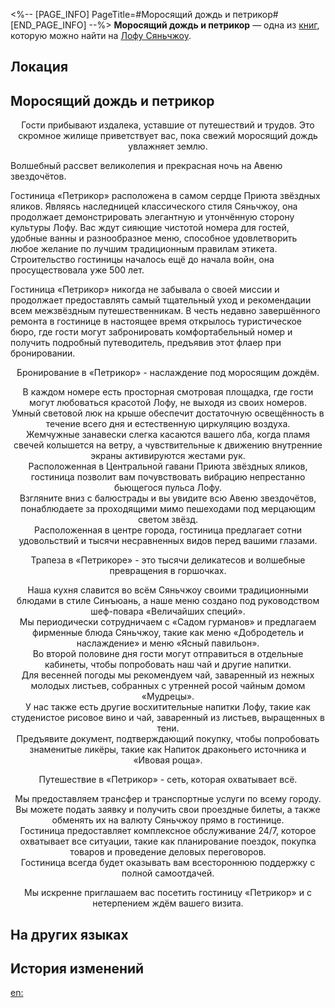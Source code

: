 <%-- [PAGE_INFO]
PageTitle=#Моросящий дождь и петрикор#
[END_PAGE_INFO] --%>
{{Дополнить}}
{{Книга Инфобокс
|id           = 118
|Название     = 
|Изображение  = Иконка Пергамент Сяньчжоу.png
|Мир          = Лофу Сяньчжоу
|Томов        = 1
|Автор        = <!--нужно добавить-->
|Описание     = Реклама знаменитой гостиницы в Приюте звёздных яликов - «Петрикор».
|Том1         = {{tx}}
|Источник1    = {{tx|Отсутствует источник}}
|Персонажи    = 
|Фракции      = 
}}
'''Моросящий дождь и петрикор''' — одна из [[Книги|книг]], которую можно найти на [[Лофу Сяньчжоу]].

==Локация==
{{Отметка карты|<!--название карты-->|<!--id отметки-->}}

==Моросящий дождь и петрикор==
<div align="center">Гости прибывают издалека, уставшие от путешествий и трудов. Это скромное жилище приветствует вас, пока свежий моросящий дождь увлажняет землю.</div>

Волшебный рассвет великолепия и прекрасная ночь на Авеню звездочётов.

Гостиница «Петрикор» расположена в самом сердце Приюта звёздных яликов. Являясь наследницей классического стиля Сяньчжоу, она продолжает демонстрировать элегантную и утончённую сторону культуры Лофу. Вас ждут сияющие чистотой номера для гостей, удобные ванны и разнообразное меню, способное удовлетворить любое желание по лучшим традиционным правилам этикета. Строительство гостиницы началось ещё до начала войн, она просуществовала уже 500 лет.

Гостиница «Петрикор» никогда не забывала о своей миссии и продолжает предоставлять самый тщательный уход и рекомендации всем межзвёздным путешественникам. В честь недавно завершённого ремонта в гостинице в настоящее время открылось туристическое бюро, где гости могут забронировать комфортабельный номер и получить подробный путеводитель, предъявив этот флаер при бронировании.

<div align="center">Бронирование в «Петрикор» - наслаждение под моросящим дождём.

В каждом номере есть просторная смотровая площадка, где гости могут любоваться красотой Лофу, не выходя из своих номеров.<br />
Умный световой люк на крыше обеспечит достаточную освещённость в течение всего дня и естественную циркуляцию воздуха.<br />
Жемчужные занавески слегка касаются вашего лба, когда пламя свечей колышется на ветру, а чувствительные к движению внутренние экраны активируются жестами рук.<br />
Расположенная в Центральной гавани Приюта звёздных яликов, гостиница позволит вам почувствовать вибрацию непрестанно бьющегося пульса Лофу.<br />
Взгляните вниз с балюстрады и вы увидите всю Авеню звездочётов, понаблюдаете за проходящими мимо пешеходами под мерцающим светом звёзд.<br />
Расположенная в центре города, гостиница предлагает сотни удовольствий и тысячи несравненных видов перед вашими глазами.

Трапеза в «Петрикоре» - это тысячи деликатесов и волшебные превращения в горшочках.

Наша кухня славится во всём Сяньчжоу своими традиционными блюдами в стиле Синъюань, а наше меню создано под руководством шеф-повара «Величайших специй».<br />
Мы периодически сотрудничаем с «Садом гурманов» и предлагаем фирменные блюда Сяньчжоу, такие как меню «Добродетель и наслаждение» и меню «Ясный павильон».<br />
Во второй половине дня гости могут отправиться в отдельные кабинеты, чтобы попробовать наш чай и другие напитки.<br />
Для весенней погоды мы рекомендуем чай, заваренный из нежных молодых листьев, собранных с утренней росой чайным домом «Мудрецы».<br />
У нас также есть другие восхитительные напитки Лофу, такие как студенистое рисовое вино и чай, заваренный из листьев, выращенных в тени.<br />
Предъявите документ, подтверждающий покупку, чтобы попробовать знаменитые ликёры, такие как Напиток драконьего источника и «Ивовая роща».

Путешествие в «Петрикор» - сеть, которая охватывает всё.

Мы предоставляем трансфер и транспортные услуги по всему городу.<br />
Вы можете подать заявку и получить свои проездные билеты, а также обменять их на валюту Сяньчжоу прямо в гостинице.<br />
Гостиница предоставляет комплексное обслуживание 24/7, которое<br />
охватывает все ситуации, такие как планирование поездок, покупка товаров и проведение деловых переговоров.<br />
Гостиница всегда будет оказывать вам всестороннюю поддержку с полной самоотдачей.

Мы искренне приглашаем вас посетить гостиницу «Петрикор» и с нетерпением ждём вашего визита.</div>

==На других языках==
{{На других языках
|en   = A Drizzle Douses Dust
|zhs  = 轻雨浥尘
|zht  = 輕雨浥塵
|ja   = 軽雨、塵埃を浥す
|ko   = 가랑비에 씻겨나가는 먼지
|es   = Tierra mojada
|fr   = La bruine chasse la poussière
|ru   = Моросящий дождь и петрикор
|th   = ละอองฝุ่นในสายฝน
|vi   = Hạt Bụi Trong Mưa
|de   = Staubkörner im Nieselregen
|id   = Hujan Gerimis dan Debu
|pt   = Poeira Molhada de Chuva
}}

==История изменений==
{{История изменений|3.5}}

[[en:]]